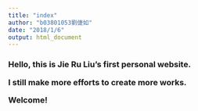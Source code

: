 ```yaml
---
title: "index"
author: "b03801053劉倢如"
date: "2018/1/6"
output: html_document
---
```

<h3>Hello, this is Jie Ru Liu's first personal website.
<p>I still make more efforts to create more works.</p>
<p>Welcome!</p>